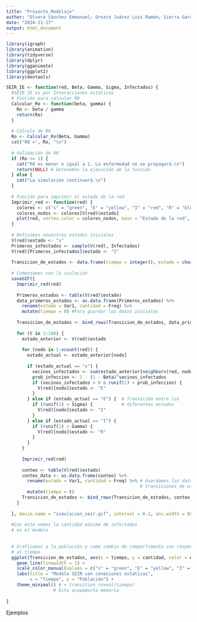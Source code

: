 ---
title: "Proyecto_Modelaje"
author: "Olvera Sánchez Emmanuel; Orozco Juárez Luis Ramón; Sierra García Jean Félix"
date: "2024-11-17"
output: html_document
---

```{r}
library(igraph)
library(animation)
library(tidyverse)
library(dplyr)
library(gganimate)
library(ggplot2)
library(devtools)
```




```{r}
SEIR_IE <- function(red, Beta, Gamma, Sigma, Infectados) {
  #SEIR IE es por Interacciones estáticas
  # Función para calcular R0
  Calcular_Ro <- function(beta, gamma) {
    Ro <- beta / gamma
    return(Ro)
  }
  
  # Cálculo de R0
  Ro <- Calcular_Ro(Beta, Gamma)
  cat("R0 =", Ro, "\n")
  
  # Validación de R0
  if (Ro <= 1) {
    cat("R0 es menor o igual a 1. La enfermedad no se propagará.\n")
    return(NULL) # Detenemos la ejecución de la función
  } else {
    cat("La simulación continuará.\n")
  }
  
  # Función para imprimir el estado de la red
  Imprimir_red <- function(red) {
    colores <- c("s" = "green", "E" = "yellow", "I" = "red", "R" = "blue")
    colores_nodos <- colores[V(red)$estado]
    plot(red, vertex.color = colores_nodos, main = "Estado de la red", vertex.size = 10)
  }
  
  # Definimos nnuestros estados iniciales
  V(red)$estado <- "s"
  Primeros_infectados <- sample(V(red), Infectados)
  V(red)[Primeros_infectados]$estado <- "I"
  
  Transicion_de_estados <- data.frame(tiempo = integer(), estado = character(), cantidad = integer())
  
  # Comenzamos con la siulación
  saveGIF({
    Imprimir_red(red)
    
    Primeros_estados <- table(V(red)$estado)
    data_primeros_estados <- as.data.frame(Primeros_estados) %>%
      rename(estado = Var1, cantidad = Freq) %>%
      mutate(tiempo = 0) #Para guardar los datos iniciales
    
    Transicion_de_estados <- bind_rows(Transicion_de_estados, data_primeros_estados)
    
    for (t in 1:100) {
      estado_anterior <- V(red)$estado
      
      for (nodo in 1:vcount(red)) {
        estado_actual <- estado_anterior[nodo]
        
        if (estado_actual == "s") {
          vecinos_infectados <- sum(estado_anterior[neighbors(red, nodo)] == "I")
          prob_infeccion <- 1 - (1 - Beta)^vecinos_infectados
          if (vecinos_infectados > 0 & runif(1) < prob_infeccion) {
            V(red)[nodo]$estado <- "E"
          }
        } else if (estado_actual == "E") {  # Transición entre los
          if (runif(1) < Sigma) {           # diferentes estados
            V(red)[nodo]$estado <- "I" 
          }
        } else if (estado_actual == "I") {
          if (runif(1) < Gamma) {
            V(red)[nodo]$estado <- "R"
          }
        }
      }
      
      Imprimir_red(red)
      
      conteo <- table(V(red)$estado)
      conteo_data <- as.data.frame(conteo) %>%
        rename(estado = Var1, cantidad = Freq) %>% # Guardamos los datos de las
                                                   # transiciones de estados
        mutate(tiempo = t)
      Transicion_de_estados <- bind_rows(Transicion_de_estados, conteo_data)
    }
    
  }, movie.name = "simulacion_seir.gif", interval = 0.2, ani.width = 600, ani.height = 600)
  
  #Con esto vemos la cantidad máxima de infectados
  # en el modelo
  
  
  # Graficamos a la población y como cambia de compartimento con respecto
  # al tiempo
  ggplot(Transicion_de_estados, aes(x = tiempo, y = cantidad, color = estado, group = estado)) +
    geom_line(linewidth = 1) + 
    scale_color_manual(values = c("s" = "green", "E" = "yellow", "I" = "red", "R" = "blue")) + 
    labs(title = "Modelo SEIR con conexiones estáticas",
         x = "Tiempo", y = "Población") +
    theme_minimal() # + transition_reveal(tiempo)
                  # Esto ocupamucha memoria
 
}          
```



Ejemplos

```{r}


```

